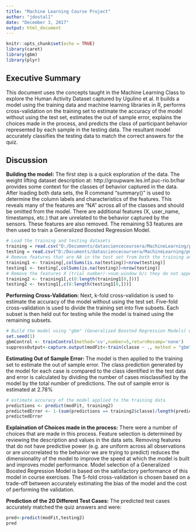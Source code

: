 ```yaml
---
title: "Machine Learning Course Project"
author: "jdostal1"
date: "December 3, 2017"
output: html_document
---
```


```r
knitr::opts_chunk$set(echo = TRUE)
library(caret)
library(gbm)
library(plyr)
```

## Executive Summary
This document uses the concepts taught in the Machine Learning Class to explore the Human Activity Dataset captured by Ugulino et al. It builds a model using the training data and machine learning libraries in R, performs cross-validation on the training set to estimate the accuracy of the model without using the test set, estimates the out of sample error, explains the choices made in the process, and predicts the class of participant behavior represented by each sample in the testing data. The resultant model accurately classifies the testing data to match the correct answers for the quiz.

## Discussion
**Building the model:** The first step is a quick exploration of the data. The weight lifting dataset description at: http://groupware.les.inf.puc-rio.br/har provides some context for the classes of behavior captured in the data. After loading both data sets, the R command "summary()" is used to determine the column labels and characteristics of the features. This reveals many of the features are "NA" across all of the classes and should be omitted from the model. There are additional features (X, user_name, timestamps, etc.) that are unrelated to the behavior captured by the sensors. These features are also removed. The remaining 53 features are then used to train a Generalized Boosted Regression Model.

```r
# Load the training and testing datasets
training = read.csv("D:/Documents/datasciencecoursera/MachineLearning/pml-training.csv", sep = ",", header=T)
testing = read.csv("D:/Documents/datasciencecoursera/MachineLearning/pml-testing.csv", sep = ",", header=T)
# Remove features that are NA in the test set from both the training and the test sets
training1 <- training[,colSums(is.na(testing))<nrow(testing)]
testing1 <- testing[,colSums(is.na(testing))<nrow(testing)]
# Remove the features X (trial number)->num_window b/c they do not appear to  have predictive power
training2 <- training1[,c(8:length(training1[0,]))]
testing2 <- testing1[,c(8:length(testing1[0,]))]
```

**Performing Cross-Validation:** Next, k-fold cross-validation is used to estimate the accuracy of the model without using the test set. Five-fold cross-validation is used to divide the training set into five subsets. Each subset is then held out for testing while the model is trained using the remaining subsets.
``` r
# Build the model using "gbm" (Generalized Boosted Regression Models) with 5-fold cross-validation
set.seed(1)
gbmControl <- trainControl(method='cv',number=5,returnResamp='none')
suppressOutput<-capture.output(modFit<-train(classe ~ ., method = "gbm", data=training2, trControl=gbmControl))
```

**Estimating Out of Sample Error:** The model is then applied to the training set to estimate the out of sample error. The class prediction generated by the model for each case is compared to the class identified in the test data and error is calculated by dividing the number of cases misclassified by the model by the total number of predictions. The out of sample error is estimated at 2.78%
```r
# estimate accuracy of the model applied to the training data
predictions <- predict(modFit, training2)
predictedError <- 1-(sum(predictions == training2$classe)/length(predictions))
predictedError
```

**Explaination of Choices made in the process:** There were a number of choices that are made in this process. Feature selection is determined by reviewing the description and values in the data sets. Removing features that do not have predictive power (e.g. are uniform across all observations or are uncorrelated to the behavior we are trying to predict) reduces the dimensionality of the model to improve the speed at which the model is built and improves model performance. Model selection of a Generalized Boosted Regression Model is based on the satisfactory performance of this model in course exercises. The 5-fold cross-validation is chosen based on a trade-off between accurately estimating the bias of the model and the cost of performing the validation.

**Prediction of the 20 Different Test Cases:** The predicted test cases accurately matched the quiz answers and were:
```r
pred<-predict(modFit,testing2)
pred
```
